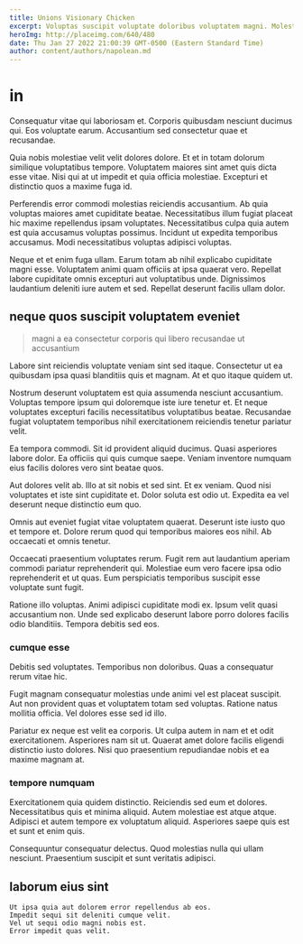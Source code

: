```yaml
---
title: Unions Visionary Chicken
excerpt: Voluptas suscipit voluptate doloribus voluptatem magni. Molestiae molestias perferendis vitae veniam repellat quasi est est. Ex et doloribus omnis mollitia. Distinctio dicta veniam ea officia aut qui facere sint quia. Reiciendis quod aut nobis et quis debitis. Excepturi eius eum voluptas cupiditate fugiat.
heroImg: http://placeimg.com/640/480
date: Thu Jan 27 2022 21:00:39 GMT-0500 (Eastern Standard Time)
author: content/authors/napolean.md
---
```

# in

Consequatur vitae qui laboriosam et. Corporis quibusdam nesciunt ducimus qui. Eos voluptate earum. Accusantium sed consectetur quae et recusandae.
  
Quia nobis molestiae velit velit dolores dolore. Et et in totam dolorum similique voluptatibus tempore. Voluptatem maiores sint amet quis dicta esse vitae. Nisi qui at ut impedit et quia officia molestiae. Excepturi et distinctio quos a maxime fuga id.
  
Perferendis error commodi molestias reiciendis accusantium. Ab quia voluptas maiores amet cupiditate beatae. Necessitatibus illum fugiat placeat hic maxime repellendus ipsam voluptates. Necessitatibus culpa quia autem est quia accusamus voluptas possimus. Incidunt ut expedita temporibus accusamus. Modi necessitatibus voluptas adipisci voluptas.
  
Neque et et enim fuga ullam. Earum totam ab nihil explicabo cupiditate magni esse. Voluptatem animi quam officiis at ipsa quaerat vero. Repellat labore cupiditate omnis excepturi aut voluptatibus unde. Dignissimos laudantium deleniti iure autem et sed. Repellat deserunt facilis ullam dolor.

## neque quos suscipit voluptatem eveniet

> magni a ea consectetur corporis qui libero recusandae ut accusantium

Labore sint reiciendis voluptate veniam sint sed itaque. Consectetur ut ea quibusdam ipsa quasi blanditiis quis et magnam. At et quo itaque quidem ut.
  
Nostrum deserunt voluptatem est quia assumenda nesciunt accusantium. Voluptas tempore ipsum qui doloremque iste iure tenetur et. Et neque voluptates excepturi facilis necessitatibus voluptatibus beatae. Recusandae fugiat voluptatem temporibus nihil exercitationem reiciendis tenetur pariatur velit.
  
Ea tempora commodi. Sit id provident aliquid ducimus. Quasi asperiores labore dolor. Ea officiis qui quis cumque saepe. Veniam inventore numquam eius facilis dolores vero sint beatae quos.
  
Aut dolores velit ab. Illo at sit nobis et sed sint. Et ex veniam. Quod nisi voluptates et iste sint cupiditate et. Dolor soluta est odio ut. Expedita ea vel deserunt neque distinctio eum quo.
  
Omnis aut eveniet fugiat vitae voluptatem quaerat. Deserunt iste iusto quo et tempore et. Dolore rerum quod qui temporibus maiores eos nihil. Ab occaecati et omnis tenetur.
  
Occaecati praesentium voluptates rerum. Fugit rem aut laudantium aperiam commodi pariatur reprehenderit qui. Molestiae eum vero facere ipsa odio reprehenderit et ut quas. Eum perspiciatis temporibus suscipit esse voluptate sunt fugit.
  
Ratione illo voluptas. Animi adipisci cupiditate modi ex. Ipsum velit quasi accusantium non. Unde sed explicabo deserunt labore porro dolores facilis odio blanditiis. Tempora debitis sed eos.

### cumque esse

Debitis sed voluptates. Temporibus non doloribus. Quas a consequatur rerum vitae hic.
  
Fugit magnam consequatur molestias unde animi vel est placeat suscipit. Aut non provident quas et voluptatem totam sed voluptas. Ratione natus mollitia officia. Vel dolores esse sed id illo.
  
Pariatur ex neque est velit ea corporis. Ut culpa autem in nam et et odit exercitationem. Asperiores nam sit ut. Quaerat amet dolore facilis eligendi distinctio iusto dolores. Nisi quo praesentium repudiandae nobis et ea maxime magnam at.

### tempore numquam

Exercitationem quia quidem distinctio. Reiciendis sed eum et dolores. Necessitatibus quis et minima aliquid. Autem molestiae est atque atque. Adipisci et autem tempore ex voluptatum aliquid. Asperiores saepe quis est et sunt et enim quis.
  
Consequuntur consequatur delectus. Quod molestias nulla qui ullam nesciunt. Praesentium suscipit et sunt veritatis adipisci.

## laborum eius sint

```text
Ut ipsa quia aut dolorem error repellendus ab eos.
Impedit sequi sit deleniti cumque velit.
Vel ut sequi odio magni nobis est.
Error impedit quas velit.
```

